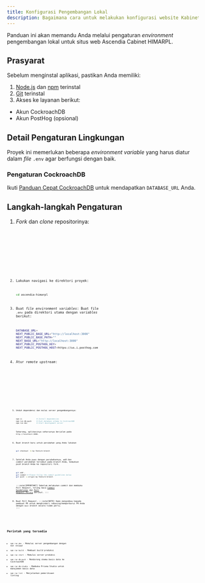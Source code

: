 ```yaml
---
title: Konfigurasi Pengembangan Lokal
description: Bagaimana cara untuk melakukan konfigurasi website Kabinet Ascendia HIMARPL untuk pengembangan lokal
---
```



Panduan ini akan memandu Anda melalui pengaturan _environment_ pengembangan lokal untuk situs web Ascendia Cabinet HIMARPL.

## Prasyarat

Sebelum menginstal aplikasi, pastikan Anda memiliki:

1. [Node.js](https://nodejs.org/en) dan [npm](https://www.npmjs.com/) terinstal
2. [Git](https://git-scm.com/) terinstal
3. Akses ke layanan berikut:
  - Akun CockroachDB
  - Akun PostHog (opsional)

## Detail Pengaturan Lingkungan

Proyek ini memerlukan beberapa _environment variable_ yang harus diatur dalam _file_ `.env` agar berfungsi dengan baik.

### Pengaturan CockroachDB

Ikuti [Panduan Cepat CockroachDB](https://www.cockroachlabs.com/docs/cockroachcloud/quickstart) untuk mendapatkan `DATABASE_URL` Anda.

## Langkah-langkah Pengaturan

<Steps>

1. _Fork_ dan _clone_ repositorinya:

   <Tabs>
     <TabItem label="HTTPS">
       <Code
         code={`git clone https://github.com/himarplupi/ascendia-himarpl.git`}
         lang="bash"
         title="HTTPS"
       />
     </TabItem>
     <TabItem label="SSH">
       <Code
         code={`git clone git@github.com:himarplupi/ascendia-himarpl.git`}
         lang="bash"
         title="SSH"
       />
     </TabItem>
     <TabItem label="GitHub CLI">
       <Code
         code={`gh repo clone himarplupi/ascendia-himarpl`}
         lang="bash"
         title="GitHub CLI"
       />
     </TabItem>
   </Tabs>

2. Lakukan navigasi ke direktori proyek:

   ```bash
   cd ascendia-himarpl
   ```

3. Buat _file_ _environment variables_:
   Buat file `.env` pada direktori utama dengan _variables_ berikut:

   ```bash
   DATABASE_URL=
   NEXT_PUBLIC_BASE_URL="http://localhost:3000"
   NEXT_PUBLIC_BASE_PATH=""
   NEXT_BASE_URL="http://localhost:3000"
   NEXT_PUBLIC_POSTHOG_KEY=
   NEXT_PUBLIC_POSTHOG_HOST=https://us.i.posthog.com
   ```

4. Atur _remote_ _upstream_:

   <Tabs>
     <TabItem label="HTTPS">
       <Code
         code={`git remote add upstream https://github.com/himarplupi/ascendia-himarpl.git`}
         lang="bash"
         title="HTTPS"
       />
     </TabItem>
     <TabItem label="SSH">
       <Code
         code={`git remote add upstream git@github.com:himarplupi/ascendia-himarpl.git`}
         lang="bash"
         title="SSH"
       />
     </TabItem>
     <TabItem label="GitHub CLI">
       <Code
         code={`gh repo sync himarplupi/ascendia-himarpl`}
         lang="bash"
         title="GitHub CLI"
       />
     </TabItem>
   </Tabs>

5. Unduh dependensi dan mulai server pengembangannya:

   ```bash
   npm ci              # Install dependencies
   npm run db:push     # Push database schema to CockroachDB
   npm run dev         # Start development server
   ```

   Sekarang, aplikasinya seharusnya berjalan pada `http://localhost:3000`.

6. Buat _branch_ baru untuk perubahan yang Anda lakukan

   ```bash
   git checkout -b my-feature-branch
   ```


7. Setelah Anda puas dengan perubahannya, _add_ dan _commit_ perubahan tersebut pada _branch_ Anda, kemudian _push_ _branch_ Anda ke repositori _fork_.

   ```bash
   git add .
   git commit # Please follow the commit guidelines below   
   git push -u origin my-feature-branch
   ```

   :::note[IMPORTANT]
    Sebelum melakukan _commit_ dan membuka _Pull Request_, tolong baca [Commit Guidelines](/getting-started/05-contribution-guide/#commit-guidelines) dan [Pull Request Policy](/getting-started/05-contribution-guide/#pull-request-policy) berikut.
   :::

8. Buat _Pull Request_.
   :::note[NOTE]
    Kami mengimbau kepada pembuat PR untuk menghindari _rebasing_/memperbarui PR Anda dengan `main` _branch_ secara tidak perlu.
   :::
</Steps>

## Perintah yang tersedia

- `npm run dev` - Memulai server pengembangan dengan _hot reload_
- `npm run build` - Membuat _build_ produksi
- `npm run start` - Memulai server produksi
- `npm run db:push` - Mendorong skema basis data ke CockroachDB
- `npm run db:studio` - Membuka Prisma Studio untuk manajemen basis data
- `npm run lint` - Menjalankan pemeriksaan _linting_
